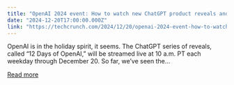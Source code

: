 ```yaml
---
title: "OpenAI 2024 event: How to watch new ChatGPT product reveals and demos"
date: "2024-12-20T17:00:00.000Z"
link: "https://techcrunch.com/2024/12/20/openai-2024-event-how-to-watch-new-chatgpt-product-reveals-and-demos/"
---
```


OpenAI is in the holiday spirit, it seems. The ChatGPT series of reveals, called “12 Days of OpenAI,” will be streamed live at 10 a.m. PT each weekday through December 20. So far, we&#8217;ve seen the...

[Read more](https://techcrunch.com/2024/12/20/openai-2024-event-how-to-watch-new-chatgpt-product-reveals-and-demos/)
